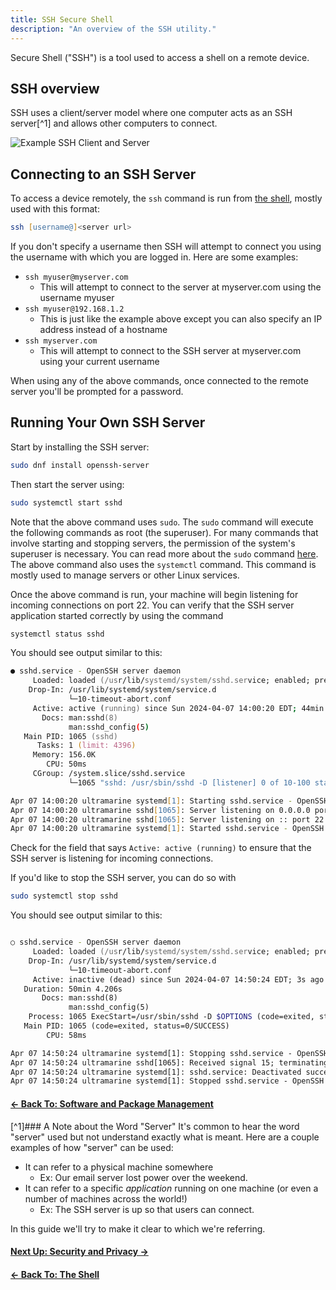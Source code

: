 ---
title: SSH Secure Shell
description: "An overview of the SSH utility."
---


Secure Shell ("SSH") is a tool used to access a shell on a remote device.

## SSH overview

SSH uses a client/server model where one computer acts as an SSH server[^1] and allows other computers to connect.

![Example SSH Client and Server](/assets/ssh.png)

## Connecting to an SSH Server

To access a device remotely, the `ssh` command is run from [the shell](/en/linux/shell), mostly used with this format:

```zsh
ssh [username@]<server url>
```

If you don't specify a username then SSH will attempt to connect you using the username with which you are logged in. Here are some examples:

- `ssh myuser@myserver.com`
  - This will attempt to connect to the server at myserver.com using the username myuser
- `ssh myuser@192.168.1.2`
  - This is just like the example above except you can also specify an IP address instead of a hostname
- `ssh myserver.com`
  - This will attempt to connect to the SSH server at myserver.com using your current username

When using any of the above commands, once connected to the remote server you'll be prompted for a password.

## Running Your Own SSH Server

Start by installing the SSH server:

```zsh
sudo dnf install openssh-server
```

Then start the server using:

```zsh
sudo systemctl start sshd
```

Note that the above command uses `sudo`. The `sudo` command will execute the following commands as root (the superuser). For many commands that involve starting and stopping servers, the permission of the system's superuser is necessary. You can read more about the `sudo` command [here](en/linux/permissions). The above command also uses the `systemctl` command. This command is mostly used to manage servers or other Linux services.

Once the above command is run, your machine will begin listening for incoming connections on port 22. You can verify that the SSH server application started correctly by using the command

```zsh
systemctl status sshd
```

You should see output similar to this:

```zsh
● sshd.service - OpenSSH server daemon
     Loaded: loaded (/usr/lib/systemd/system/sshd.service; enabled; preset: enabled)
    Drop-In: /usr/lib/systemd/system/service.d
             └─10-timeout-abort.conf
     Active: active (running) since Sun 2024-04-07 14:00:20 EDT; 44min ago
       Docs: man:sshd(8)
             man:sshd_config(5)
   Main PID: 1065 (sshd)
      Tasks: 1 (limit: 4396)
     Memory: 156.0K
        CPU: 50ms
     CGroup: /system.slice/sshd.service
             └─1065 "sshd: /usr/sbin/sshd -D [listener] 0 of 10-100 startups"

Apr 07 14:00:20 ultramarine systemd[1]: Starting sshd.service - OpenSSH server daemon...
Apr 07 14:00:20 ultramarine sshd[1065]: Server listening on 0.0.0.0 port 22.
Apr 07 14:00:20 ultramarine sshd[1065]: Server listening on :: port 22.
Apr 07 14:00:20 ultramarine systemd[1]: Started sshd.service - OpenSSH server daemon.
```

Check for the field that says `Active: active (running)` to ensure that the SSH server is listening for incoming connections.

If you'd like to stop the SSH server, you can do so with

```zsh
sudo systemctl stop sshd
```

You should see output similar to this:

```zsh

○ sshd.service - OpenSSH server daemon
     Loaded: loaded (/usr/lib/systemd/system/sshd.service; enabled; preset: enabled)
    Drop-In: /usr/lib/systemd/system/service.d
             └─10-timeout-abort.conf
     Active: inactive (dead) since Sun 2024-04-07 14:50:24 EDT; 3s ago
   Duration: 50min 4.206s
       Docs: man:sshd(8)
             man:sshd_config(5)
    Process: 1065 ExecStart=/usr/sbin/sshd -D $OPTIONS (code=exited, status=0/SUCCESS)
   Main PID: 1065 (code=exited, status=0/SUCCESS)
        CPU: 58ms

Apr 07 14:50:24 ultramarine systemd[1]: Stopping sshd.service - OpenSSH server daemon...
Apr 07 14:50:24 ultramarine sshd[1065]: Received signal 15; terminating.
Apr 07 14:50:24 ultramarine systemd[1]: sshd.service: Deactivated successfully.
Apr 07 14:50:24 ultramarine systemd[1]: Stopped sshd.service - OpenSSH server daemon.
```

#### [← Back To: Software and Package Management](/en/linux/software)

[^1]### A Note about the Word "Server"
It's common to hear the word "server" used but not understand exactly what is meant. Here are a couple examples of how "server" can be used:

- It can refer to a physical machine somewhere
  - Ex: Our email server lost power over the weekend.
- It can refer to a specific _application_ running on one machine (or even a number of machines across the world!)
  - Ex: The SSH server is up so that users can connect.

In this guide we'll try to make it clear to which we're referring.

#### [Next Up: Security and Privacy →](/en/linux/securityprivacy)

#### [← Back To: The Shell](/en/linux/shell)
